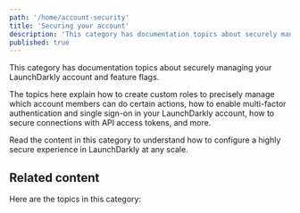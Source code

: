 ```yaml
---
path: '/home/account-security'
title: 'Securing your account'
description: 'This category has documentation topics about securely managing your LaunchDarkly account and feature flags.'
published: true
---
```


This category has documentation topics about securely managing your LaunchDarkly account and feature flags.

The topics here explain how to create custom roles to precisely manage which account members can do certain actions, how to enable multi-factor authentication and single sign-on in your LaunchDarkly account, how to secure connections with API access tokens, and more.

Read the content in this category to understand how to configure a highly secure experience in LaunchDarkly at any scale.


## Related content

Here are the topics in this category:

<ChildPageList path="/home/account-security" unsorted="true" />
